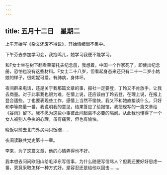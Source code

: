 ```yaml
---
---
---
```

title: 五月十二日　星期二
---




上午开始写《杂文还废不得说》，开始情绪很不集中。

下午芬去参加学习会，我抱鸣儿，她学习我便不能学习。

和F女士坐在树下翻看莱蒙托夫纪念册，我想着，中国一个作家死了，即使出纪念册，恐怕也没有这些材料。F女士二十八岁，但看起身态来还只有二十一二岁小姑娘的样子，很妮妮可爱。有肺病，身体坏。

夜间群来电话，还是关于我那篇文章的事，报社一定要登，丁玲又不肯放手，让我去商量。对于此事我也很为难，在情上说，还应该由丁玲去登，在理上说，在报上登合适些。丁也要表现些工作，感情上当然不愉快，我又不和她直接谈什么，只好和李等商量一番，我说明我的意见，结果答应了给报馆，我把现写的一篇文章给《谷雨》留下。我不愿为这些小事彼此间起些不必要的隔阂。从此我也懂得了一个女人被别人争执的心理，虽有痛苦，但也有愉快。

晚饭以前去北门外买两只饭碗……

夜间读联共党史第十一章。

李来，为了这篇文章，他的心情弄得也不好。

我本想去问问欧阳山给毛泽东写信事，为什么随便写信骂人？但我还要好好思虑一番，究竟采取怎样一种方式好。是容忍还是给他以回击……。